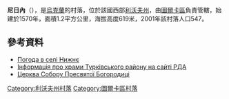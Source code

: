 {{coord|49|1|5|N|22|59|55|E|scale:100000|display=title}}

'''尼日內'''（{{lang-uk|Нижнє}}），是[[烏克蘭|烏克蘭]]的村落，位於該國西部[[利沃夫州|利沃夫州]]，由[[圖爾卡區|圖爾卡區]]負責管轄，始建於1570年，面積1.2平方公里，海拔高度619米，2001年該村落人口547。

==參考資料==
* [http://weather.in.ua/ua/l'vovskaja/16865 Погода в селі Нижнє] {{Wayback|url=http://weather.in.ua/ua/l'vovskaja/16865 |date=20160305211132 }}
* [http://turka-rda.gov.ua/turkivschyna-turystychna/1284-2/ Інформація про храми Турківського району на сайті РДА] {{Wayback|url=http://turka-rda.gov.ua/turkivschyna-turystychna/1284-2/ |date=20161006031122 }}
* [http://www.pslava.info/NyzhnjeS_CerkSoboruBogorodyci,214030.html Церква Собору Пресвятої Богородиці] {{Wayback|url=http://www.pslava.info/NyzhnjeS_CerkSoboruBogorodyci,214030.html |date=20160620011154 }}

{{DEFAULTSORT:Нижнє}}
[[Category:利沃夫州村落|Category:利沃夫州村落]]
[[Category:圖爾卡區村落|Category:圖爾卡區村落]]


{{Lviv-geo-stub}}